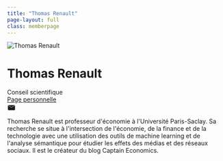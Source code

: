```yaml
---
title: "Thomas Renault"
page-layout: full
class: memberpage
---
```


<div class='member-hero'>
<img class='member-hero-photo' src='/images/membres/trenault.jpg' alt='Thomas Renault'>
<div class='member-hero-text'>
<h1 class='member-hero-name'>Thomas Renault</h1>
<div class='member-hero-role'>Conseil scientifique</div>
<div class='member-hero-actions'>
<a href='https://www.thomas-renault.com/'>Page personnelle</a>
<div class='socials'><a href='mailto:thomas.renault@univ-paris1.fr' class='btn-icon btn-email' aria-label='email'><svg width='20' height='20' viewBox='0 0 24 24' fill='currentColor'><path d='M22 6H2l10 6 10-6z'/><path d='M12 13L2 6.76V18a2 2 0 002 2h16a2 2 0 002-2V6.76L12 13z'/></svg></a></div>
</div>
<p class='member-hero-bio'>Thomas Renault est professeur d&#x27;économie à l&#x27;Université Paris-Saclay. Sa recherche se situe à l&#x27;intersection de l&#x27;économie, de la finance et de la technologie avec une utilisation des outils de machine learning et de l&#x27;analyse sémantique pour étudier les effets des médias et des réseaux sociaux. Il est le créateur du blog Captain Economics.</p>
</div></div>
